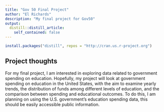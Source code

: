 ```yaml
---
title: "Gov 50 Final Project"
author: "El Richards"
description: "My final project for Gov50"
output:
  distill::distill_article:
    self_contained: false
---
```

```r
install.packages("distill", repos = "http://cran.us.r-project.org")
```

## Project thoughts
For my final project, I am interested in exploring data related to government spending on education. Hopefully, my project will look at government spending on education in the United States, with the aim to examine yearly trends, the distribution of funds among different levels of education, and the comparison between spending and educational outcomes. To do this, I am planning on using the U.S. government's education spending data, this should be easily accessible public information.